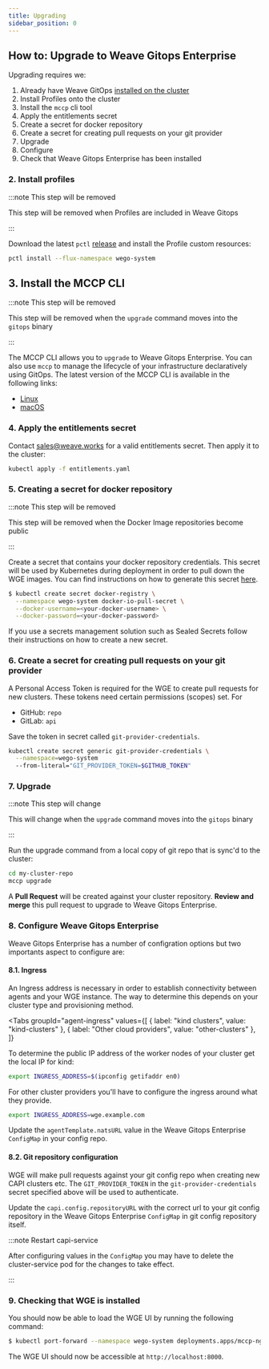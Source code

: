 ```yaml
---
title: Upgrading
sidebar_position: 0
---
```



## How to: Upgrade to Weave Gitops Enterprise

Upgrading requires we:

1. Already have Weave GitOps [installed on the cluster](../getting-started.md)
2. Install Profiles onto the cluster
3. Install the `mccp` cli tool
4. Apply the entitlements secret
5. Create a secret for docker repository
6. Create a secret for creating pull requests on your git provider
7. Upgrade
8. Configure
9. Check that Weave Gitops Enterprise has been installed

### 2. Install profiles

:::note This step will be removed

This step will be removed when Profiles are included in Weave Gitops

:::

Download the latest `pctl` [release](https://github.com/weaveworks/pctl/releases) and install the Profile custom resources:

```bash
pctl install --flux-namespace wego-system
```

## 3. Install the MCCP CLI

:::note This step will be removed

This step will be removed when the `upgrade` command moves into the `gitops` binary

:::

The MCCP CLI allows you to `upgrade` to Weave Gitops Enterprise. You can also use `mccp` to manage the lifecycle of your infrastructure declaratively using GitOps. The latest version of the MCCP CLI is available in the following links:

- [Linux](https://weaveworks-wkp.s3.amazonaws.com/releases/mccp-latest-linux-amd64)
- [macOS](https://weaveworks-wkp.s3.amazonaws.com/releases/mccp-latest-darwin-amd64)

### 4. Apply the entitlements secret

Contact sales@weave.works for a valid entitlements secret. Then apply it to the cluster:

```bash
kubectl apply -f entitlements.yaml
```

### 5. Creating a secret for docker repository

:::note This step will be removed

This step will be removed when the Docker Image repositories become public

:::

Create a secret that contains your docker repository credentials. This secret will be used by Kubernetes during deployment in order to pull down the WGE images. You can find instructions on how to generate this secret [here](https://kubernetes.io/docs/tasks/configure-pod-container/pull-image-private-registry/).

```bash
$ kubectl create secret docker-registry \
  --namespace wego-system docker-io-pull-secret \
  --docker-username=<your-docker-username> \
  --docker-password=<your-docker-password>
```

If you use a secrets management solution such as Sealed Secrets follow their instructions on how to create a new secret.

### 6. Create a secret for creating pull requests on your git provider

A Personal Access Token is required for the WGE to create pull requests for new clusters. These tokens need certain permissions (scopes) set. For

- GitHub: `repo`
- GitLab: `api`

Save the token in secret called `git-provider-credentials`.

```bash
kubectl create secret generic git-provider-credentials \
  --namespace=wego-system
  --from-literal="GIT_PROVIDER_TOKEN=$GITHUB_TOKEN"
```

### 7. Upgrade

:::note This step will change

This will change when the `upgrade` command moves into the `gitops` binary

:::

Run the upgrade command from a local copy of git repo that is sync'd to the cluster:

```bash
cd my-cluster-repo
mccp upgrade
```

A **Pull Request** will be created against your cluster repository. **Review and merge** this pull request to upgrade to Weave Gitops Enterprise.

### 8. Configure Weave Gitops Enterprise

Weave Gitops Enterprise has a number of configration options but two importants aspect to configure are:

#### 8.1. Ingress

An Ingress address is necessary in order to establish connectivity between agents and your WGE instance. The way to determine this depends on your cluster type and provisioning method.

<Tabs
  groupId="agent-ingress"
  values={[
    { label: "kind clusters", value: "kind-clusters" },
    { label: "Other cloud providers", value: "other-clusters" },
  ]}
>
  <TabItem value="kind-clusters" default>

To determine the public IP address of the worker nodes of your cluster get the local IP for kind:

```bash
export INGRESS_ADDRESS=$(ipconfig getifaddr en0)
```

  </TabItem>
  <TabItem value="other-clusters">

For other cluster providers you'll have to configure the ingress around what they provide.

```bash
export INGRESS_ADDRESS=wge.example.com
```

  </TabItem>
</Tabs>

Update the `agentTemplate.natsURL` value in the Weave Gitops Enterprise `ConfigMap` in your config repo.

#### 8.2. Git repository configuration

WGE will make pull requests against your git config repo when creating new CAPI clusters etc. The `GIT_PROVIDER_TOKEN` in the `git-provider-credentials` secret specified above will be used to authenticate.

Update the `capi.config.repositoryURL` with the correct url to your git config repository in the Weave Gitops Enterprise `ConfigMap` in git config repository itself.

:::note Restart capi-service

After configuring values in the `ConfigMap` you may have to delete the cluster-service pod for the changes to take effect.

:::

### 9. Checking that WGE is installed

You should now be able to load the WGE UI by running the following command:

```bash
$ kubectl port-forward --namespace wego-system deployments.apps/mccp-nginx-ingress-controller 8000:80
```

The WGE UI should now be accessible at `http://localhost:8000`.
